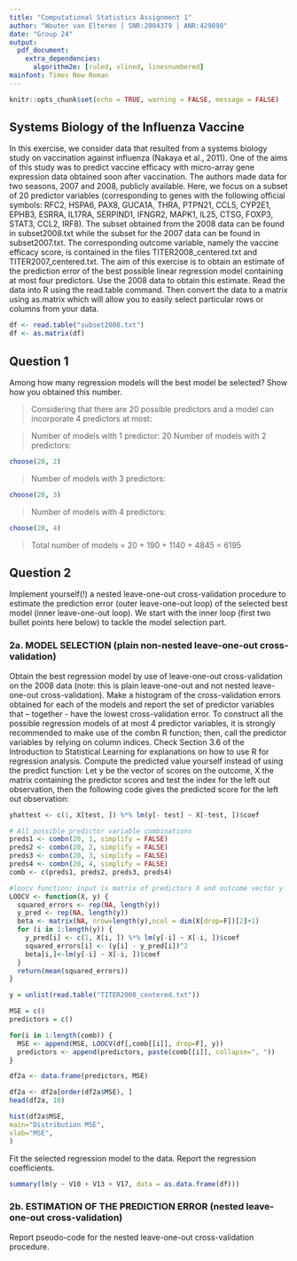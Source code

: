 ---
title: "Computational Statistics Assignment 1"
author: "Wouter van Elteren | SNR:2004379 | ANR:429898"
date: "Group 24"
output: 
  pdf_document:
    extra_dependencies:
      algorithm2e: [ruled, vlined, linesnumbered]
mainfont: Times New Roman
---

```{r setup, include=FALSE}
knitr::opts_chunk$set(echo = TRUE, warning = FALSE, message = FALSE)
```

## Systems Biology of the Influenza Vaccine

In this exercise, we consider data that resulted from a systems biology study on vaccination against influenza (Nakaya et al., 2011). One of the aims of this study was to predict vaccine efficacy with micro-array gene expression data obtained soon after vaccination. The authors made data for two seasons, 2007 and 2008, publicly available. Here, we focus on a subset of 20 predictor variables (corresponding to genes with the following official symbols: RFC2, HSPA6, PAX8, GUCA1A, THRA, PTPN21, CCL5, CYP2E1, EPHB3, ESRRA, IL17RA, SERPIND1, IFNGR2, MAPK1, IL25, CTSG, FOXP3, STAT3, CCL2, IRF8). The subset obtained from the 2008 data can be found in subset2008.txt while the subset for the 2007 data can be found in subset2007.txt. The corresponding outcome variable, namely the vaccine efficacy score, is contained in the files TITER2008_centered.txt and TITER2007_centered.txt. The aim of this exercise is to obtain an estimate of the prediction error of the best possible linear regression model containing at most four predictors. Use the 2008 data to obtain this estimate. Read the data into R using the read.table command. Then convert the data to a matrix using as.matrix which will allow you to easily select particular rows or columns from your data.

```{r}
df <- read.table("subset2008.txt")
df <- as.matrix(df)
```


## Question 1

Among how many regression models will the best model be selected? Show how you obtained this number.


> Considering that there are 20 possible predictors and a model can incorporate 4 predictors at most:

> Number of models with 1 predictor: 20
> Number of models with 2 predictors: 

```{r}
choose(20, 2)
```
> Number of models with 3 predictors: 

```{r}
choose(20, 3)
```
> Number of models with 4 predictors:

```{r}
choose(20, 4)
```
> Total number of models = 20 + 190 + 1140 + 4845 = 6195

## Question 2

Implement yourself(!) a nested leave-one-out cross-validation procedure to estimate the prediction error (outer leave-one-out loop) of the selected best model (inner leave-one-out loop). We start with the inner loop (first two bullet points here below) to tackle the model selection part.

### 2a. MODEL SELECTION (plain non-nested leave-one-out cross-validation)

Obtain the best regression model by use of leave-one-out cross-validation on the 2008 data (note: this is plain leave-one-out and not nested leave-one-out cross-validation). Make a histogram of the cross-validation errors obtained for each of the models and report the set of predictor variables that -- together - have the lowest cross-validation error. To construct all the possible regression models of at most 4 predictor variables, it is strongly recommended to make use of the combn R function; then, call the predictor variables by relying on column indices. Check Section 3.6 of the Introduction to Statistical Learning for explanations on how to use R for regression analysis. Compute the predicted value yourself instead of using the predict function: Let y be the vector of scores on the outcome, X the matrix containing the predictor scores and test the index for the left out observation, then the following code gives the predicted score for the left out observation:

```{r echo=FALSE}
yhattest <- c(1, X[test, ]) %*% lm(y[- test] ~ X[-test, ])$coef
```

```{r}
# All possible predictor variable combinations
preds1 <- combn(20, 1, simplify = FALSE)
preds2 <- combn(20, 2, simplify = FALSE)
preds3 <- combn(20, 3, simplify = FALSE)
preds4 <- combn(20, 4, simplify = FALSE)
comb <- c(preds1, preds2, preds3, preds4)

#loocv function: input is matrix of predictors X and outcome vector y
LOOCV <- function(X, y) {
  squared_errors <- rep(NA, length(y))
  y_pred <- rep(NA, length(y))
  beta <- matrix(NA, nrow=length(y),ncol = dim(X[drop=F])[2]+1)
  for (i in 1:length(y)) {
    y_pred[i] <- c(1, X[i, ]) %*% lm(y[-i] ~ X[-i, ])$coef 
    squared_errors[i] <- (y[i] - y_pred[i])^2
    beta[i,]<-lm(y[-i] ~ X[-i, ])$coef
  }
  return(mean(squared_errors))
}

y = unlist(read.table("TITER2008_centered.txt"))

MSE = c()
predictors = c()

for(i in 1:length(comb)) {
  MSE <- append(MSE, LOOCV(df[,comb[[i]], drop=F], y))
  predictors <- append(predictors, paste(comb[[i]], collapse=", "))
}

df2a <- data.frame(predictors, MSE)
```

```{r}
df2a <- df2a[order(df2a$MSE), ]
head(df2a, 10)
```
```{r}
hist(df2a$MSE,
main="Distribution MSE",
xlab="MSE",
)
```

Fit the selected regression model to the data. Report the regression coefficients.

```{r}

summary(lm(y ~ V10 + V13 + V17, data = as.data.frame(df)))
```

### 2b. ESTIMATION OF THE PREDICTION ERROR (nested leave-one-out cross-validation)

Report pseudo-code for the nested leave-one-out cross-validation procedure.

```{=latex}
\begin{algorithm}[H]
\DontPrintSemicolon
\SetAlgoLined
\SetKwInOut{Input}{Input}\SetKwInOut{Output}{Output}
\Input{Dataset DS}
\BlankLine
$nrow$: number of rows of $DS$\; 
split $DS$ into $nrow$ folds\;
  \For{$i = 0;\ i < $nrow$;\ i++$}{
    $test outer$ = ith fold\;
    $train outer$ = all folds except ith fold\;
    split $train outer$ into $nrow$-1 folds\;
      \For{$j = 0;\ j < $nrow$-1;\ j++$}{
        $test inner$ = jth fold\;
        $train inner$ = all folds except jth fold and ith fold\;
        train regression model on $train inner$\;
        compute SEE\;
        }
    Compute MSE\;
  }
\caption{Nested Leave-One-Out Cross Validation}
\end{algorithm} 
```


